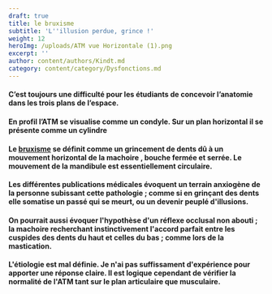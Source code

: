 ```yaml
---
draft: true
title: le bruxisme
subtitle: 'L''illusion perdue, grince !'
weight: 12
heroImg: /uploads/ATM vue Horizontale (1).png
excerpt: ''
author: content/authors/Kindt.md
category: content/category/Dysfonctions.md
---
```


#### C’est toujours une difficulté pour les étudiants de&#xA;concevoir l’anatomie dans les trois plans de l’espace.

#### En profil l’ATM se visualise comme un condyle. Sur un&#xA;plan horizontal il se présente comme un cylindre

<Space height={15} />

#### Le [bruxisme](https://www.google.com/search?q=le+bruxisme+c%27est+quoi\&oq=le+bruxisme\&gs_lcrp=EgZjaHJvbWUqBwgDEAAYgAQyCQgAEEUYORiABDIJCAEQRRg7GIAEMgcIAhAAGIAEMgcIAxAAGIAEMgcIBBAAGIAEMgcIBRAAGIAEMgcIBhAAGIAEMgYIBxBFGDzSAQkxMTY3MGowajeoAgCwAgA\&sourceid=chrome\&ie=UTF-8 "Bruxisme") se définit comme un grincement de dents dû à un mouvement horizontal de la machoire , bouche fermée et serrée. Le mouvement de la mandibule est essentiellement circulaire.

<Space height={20} />

#### Les différentes publications médicales évoquent un terrain anxiogène de la personne subissant cette pathologie ; comme si en grinçant des dents  elle somatise un passé qui se meurt, ou un devenir  peuplé d'illusions.

<Space height={10} />

#### On pourrait aussi évoquer l'hypothèse d'un réflexe occlusal non abouti ; la machoire recherchant instinctivement l'accord parfait entre les cuspides des dents du haut et  celles du bas ; comme lors de la mastication.

<Space height={20} />

#### L'étiologie est mal définie. Je n'ai pas suffissament d'expérience pour apporter une réponse claire. Il est logique cependant de vérifier la normalité de l'ATM tant sur le plan articulaire que musculaire.
